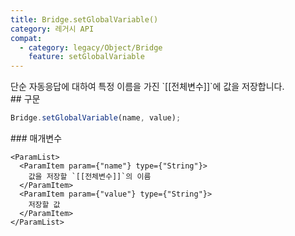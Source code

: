 ```yaml
---
title: Bridge.setGlobalVariable()
category: 레거시 API
compat:
  - category: legacy/Object/Bridge
    feature: setGlobalVariable
---
```


<Section>
  단순 자동응답에 대하여 특정 이름을 가진 `[[전체변수]]`에 값을 저장합니다.
</Section>
<Section>
  ## 구문

  ~~~js
  Bridge.setGlobalVariable(name, value);
  ~~~

  <Section>
    ### 매개변수

    <ParamList>
      <ParamItem param={"name"} type={"String"}>
        값을 저장할 `[[전체변수]]`의 이름
      </ParamItem>
      <ParamItem param={"value"} type={"String"}>
        저장할 값
      </ParamItem>
    </ParamList>
  </Section>
</Section>